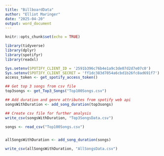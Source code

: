 ```yaml
---
title: "BillboardData"
author: "Elliot Maringer"
date: "2025-04-20"
output: word_document
---
```


```r
knitr::opts_chunk$set(echo = TRUE)

library(tidyverse)
library(dplyr)
library(spotifyr)
library(readxl)

Sys.setenv(SPOTIFY_CLIENT_ID = '2591b396c76b4e1a9c3de07d2d7e07c0')
Sys.setenv(SPOTIFY_CLIENT_SECRET = 'ff1dc383d7054a6cbd1b26fc8ad691f7')
access_token <- get_spotify_access_token()
```


```r
## Get top 3 songs from csv file
top3songs <- get_Top3_Songs("Top100Songs.csv")

## Add duration and genre attributes from spotify web api
songsWithDuration <- add_song_duration(top3songs)

## Create csv file for further analysis
write_csv(songsWithDuration, "Top3SongsData.csv")
```

```r


songs <- read_csv("Top100Songs.csv")


allSongsWithDuration <- add_song_duration(songs)

write_csv(allSongsWithDuration, "AllSongsData.csv")
```

